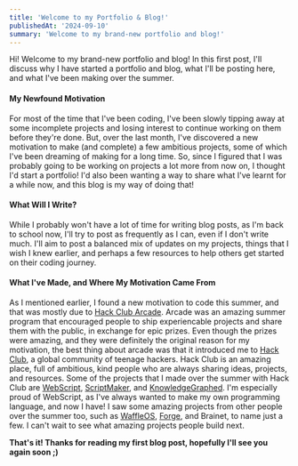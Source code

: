 ```yaml
---
title: 'Welcome to my Portfolio & Blog!'
publishedAt: '2024-09-10'
summary: 'Welcome to my brand-new portfolio and blog!'
---
```


Hi! Welcome to my brand-new portfolio and blog! In this first post, I'll discuss why I have started a portfolio and blog, what I'll be posting here, and what I've been making over the summer.

#### My Newfound Motivation

For most of the time that I've been coding, I've been slowly tipping away at some incomplete projects and losing interest to continue working on them before they're done. But, over the last month, I've discovered a new motivation to make (and complete) a few ambitious projects, some of which I've been dreaming of making for a long time. So, since I figured that I was probably going to be working on projects a lot more from now on, I thought I'd start a portfolio! I'd also been wanting a way to share what I've learnt for a while now, and this blog is my way of doing that!&#x20;

#### What Will I Write?

While I probably won't have a lot of time for writing blog posts, as I'm back to school now, I'll try to post as frequently as I can, even if I don't write much. I'll aim to post a balanced mix of updates on my projects, things that I wish I knew earlier, and perhaps a few resources to help others get started on their coding journey.

#### What I've Made, and Where My Motivation Came From

As I mentioned earlier, I found a new motivation to code this summer, and that was mostly due to [Hack Club Arcade](https://hackclub.com/arcade). Arcade was an amazing summer program that encouraged people to ship experiencable projects and share them with the public, in exchange for epic prizes. Even though the prizes were amazing, and they were definitely the original reason for my motivation, the best thing about arcade was that it introduced me to [Hack Club](https://hackclub.com), a global community of teenage hackers. Hack Club is an amazing place, full of ambitious, kind people who are always sharing ideas, projects, and resources. Some of the projects that I made over the summer with Hack Club are [WebScript](https://github.com/CragglesG/WebScript), [ScriptMaker](https://github.com/CragglesG/ScriptMaker), and [KnowledgeGraphed](https://github.com/cragglesg/knowledgegraphed). I'm especially proud of WebScript, as I've always wanted to make my own programming language, and now I have! I saw some amazing projects from other people over the summer too, such as [WaffleOS](https://github.com/AlanDoesCS/WaffleOS), [Forge](https://github.com/hackclub/forge), and Brainet, to name just a few. I can't wait to see what amazing projects people build next.



**That's it! Thanks for reading my first blog post, hopefully I'll see you again soon ;)**
